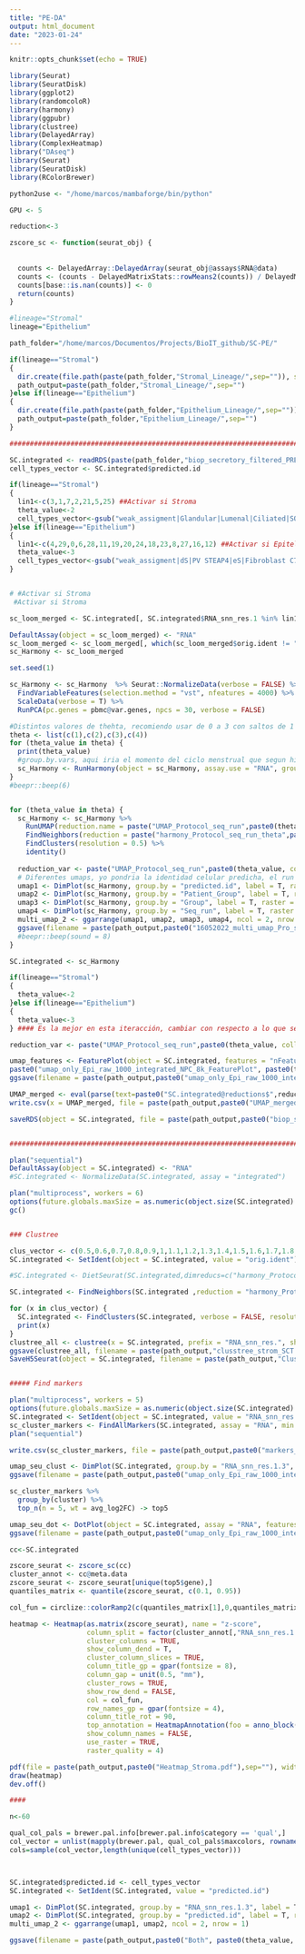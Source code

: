 ```yaml
---
title: "PE-DA"
output: html_document
date: "2023-01-24"
---
```


```r
knitr::opts_chunk$set(echo = TRUE)
```

```r

library(Seurat)
library(SeuratDisk)
library(ggplot2)
library(randomcoloR)
library(harmony)
library(ggpubr)
library(clustree)
library(DelayedArray)
library(ComplexHeatmap)
library("DAseq")
library(Seurat)
library(SeuratDisk)
library(RColorBrewer)

python2use <- "/home/marcos/mambaforge/bin/python"

GPU <- 5

reduction<-3

zscore_sc <- function(seurat_obj) {
  
  
  counts <- DelayedArray::DelayedArray(seurat_obj@assays$RNA@data)
  counts <- (counts - DelayedMatrixStats::rowMeans2(counts)) / DelayedMatrixStats::rowSds(counts)
  counts[base::is.nan(counts)] <- 0
  return(counts)
}

#lineage="Stromal"
lineage="Epithelium"

path_folder="/home/marcos/Documentos/Projects/BioIT_github/SC-PE/"

if(lineage=="Stromal")
{
  dir.create(file.path(paste(path_folder,"Stromal_Lineage/",sep="")), showWarnings = FALSE)
  path_output=paste(path_folder,"Stromal_Lineage/",sep="")
}else if(lineage=="Epithelium")
{
  dir.create(file.path(paste(path_folder,"Epithelium_Lineage/",sep="")), showWarnings = FALSE)
  path_output=paste(path_folder,"Epithelium_Lineage/",sep="")
}

```

```r

################################################################################################ Solo Stroma

SC.integrated <- readRDS(paste(path_folder,"biop_secretory_filtered_PRE_integrated.rds",sep=""))
cell_types_vector <- SC.integrated$predicted.id

if(lineage=="Stromal")
{
  lin1<-c(3,1,7,2,21,5,25) ##Activar si Stroma
  theta_value<-2
  cell_types_vector<-gsub("weak_assigment|Glandular|Lumenal|Ciliated|SOX9","Others",cell_types_vector)
}else if(lineage=="Epithelium")
{
  lin1<-c(4,29,0,6,28,11,19,20,24,18,23,8,27,16,12) ##Activar si Epitelio
  theta_value<-3
  cell_types_vector<-gsub("weak_assigment|dS|PV STEAP4|eS|Fibroblast C7|Endothelial ACKR1","Others",cell_types_vector)
}


# #Activar si Stroma
 #Activar si Stroma

sc_loom_merged <- SC.integrated[, SC.integrated$RNA_snn_res.1 %in% lin1]

DefaultAssay(object = sc_loom_merged) <- "RNA"
sc_loom_merged <- sc_loom_merged[, which(sc_loom_merged$orig.ident != "No data")]
sc_Harmony <- sc_loom_merged

set.seed(1)

sc_Harmony <- sc_Harmony  %>% Seurat::NormalizeData(verbose = FALSE) %>%
  FindVariableFeatures(selection.method = "vst", nfeatures = 4000) %>% 
  ScaleData(verbose = T) %>% 
  RunPCA(pc.genes = pbmc@var.genes, npcs = 30, verbose = FALSE)

#Distintos valores de thehta, recomiendo usar de 0 a 3 con saltos de 1 o 0.5
theta <- list(c(1),c(2),c(3),c(4))
for (theta_value in theta) {
  print(theta_value)
  #group.by.vars, aqui iria el momento del ciclo menstrual que segun hizo Bea y el el run de secuenciación, si no quedase bien integrado
  sc_Harmony <- RunHarmony(object = sc_Harmony, assay.use = "RNA", group.by.vars = c("Patient_Group"), theta = theta_value, plot_convergence = T, reduction.save = paste("harmony_Protocol_seq_run_theta",paste0(theta_value, collapse = "_"), sep = "_"), epsilon.harmony = -Inf)
}
#beepr::beep(6)


for (theta_value in theta) {
  sc_Harmony <- sc_Harmony %>% 
    RunUMAP(reduction.name = paste("UMAP_Protocol_seq_run",paste0(theta_value, collapse = "_"), sep = "_"),reduction = paste("harmony_Protocol_seq_run_theta",paste0(theta_value, collapse = "_"), sep = "_"), dims = 1:30) %>% 
    FindNeighbors(reduction = paste("harmony_Protocol_seq_run_theta",paste0(theta_value, collapse = "_"), sep = "_"), dims = 1:30) %>% 
    FindClusters(resolution = 0.5) %>% 
    identity()
  
  reduction_var <- paste("UMAP_Protocol_seq_run",paste0(theta_value, collapse = "_"), sep = "_")
  # Diferentes umaps, yo pondria la identidad celular predicha, el run de secuencaicón, fase del ciclo menstrual y nFeature_RNA 
  umap1 <- DimPlot(sc_Harmony, group.by = "predicted.id", label = T, raster = F, reduction = reduction_var)
  umap2 <- DimPlot(sc_Harmony, group.by = "Patient_Group", label = T, raster = F, reduction = reduction_var)
  umap3 <- DimPlot(sc_Harmony, group.by = "Group", label = T, raster = F, reduction = reduction_var)
  umap4 <- DimPlot(sc_Harmony, group.by = "Seq_run", label = T, raster = F, reduction = reduction_var) + NoLegend()
  multi_umap_2 <- ggarrange(umap1, umap2, umap3, umap4, ncol = 2, nrow = 2) 
  ggsave(filename = paste(path_output,paste0("16052022_multi_umap_Pro_seq_run_thehta", paste0(theta_value, collapse = "_"),"late.pdf"),sep=""), plot = multi_umap_2, device = "pdf", dpi = 320, width = 16, height = 16)
  #beepr::beep(sound = 8)
}

SC.integrated <- sc_Harmony

if(lineage=="Stromal")
{
  theta_value<-2
}else if(lineage=="Epithelium")
{
  theta_value<-3
} #### Es la mejor en esta iteracción, cambiar con respecto a lo que se muestre en los resultados anteriores.

reduction_var <- paste("UMAP_Protocol_seq_run",paste0(theta_value, collapse = "_"), sep = "_")

umap_features <- FeaturePlot(object = SC.integrated, features = "nFeature_RNA", max.cutoff = "q95", min.cutoff = "q5", raster = F, reduction = reduction_var) ##NEW_LINE 
paste0("umap_only_Epi_raw_1000_integrated_NPC_8k_FeaturePlot", paste0(theta_value, collapse = "_"),".pdf")
ggsave(filename = paste(path_output,paste0("umap_only_Epi_raw_1000_integrated_NPC_8k_FeaturePlot", paste0(theta_value, collapse = "_"),".pdf"),sep=""), plot = umap_features, device = "pdf", width = 14, height = 14, dpi = 320)

UMAP_merged <- eval(parse(text=paste0("SC.integrated@reductions$",reduction_var,"@cell.embeddings")))
write.csv(x = UMAP_merged, file = paste(path_output,paste0("UMAP_merged",paste0(theta_value, collapse = "_"),".csv"),sep=""))

saveRDS(object = SC.integrated, file = paste(path_output,paste0("biop_secretory_filtered_integrated.rds"),sep=""))


##########################################################################################################

plan("sequential")
DefaultAssay(object = SC.integrated) <- "RNA" 
#SC.integrated <- NormalizeData(SC.integrated, assay = "integrated")

plan("multiprocess", workers = 6)
options(future.globals.maxSize = as.numeric(object.size(SC.integrated) + 1073741824))
gc()


### Clustree

clus_vector <- c(0.5,0.6,0.7,0.8,0.9,1,1.1,1.2,1.3,1.4,1.5,1.6,1.7,1.8,1.9,2,2.1,2.2,2.3,2.4,2.5,2.6,2.7,2.8,2.9,3)
SC.integrated <- SetIdent(object = SC.integrated, value = "orig.ident")

#SC.integrated <- DietSeurat(SC.integrated,dimreducs=c("harmony_Protocol_seq_run_theta_2")) ###Cambiar con cada iteracción

SC.integrated <- FindNeighbors(SC.integrated ,reduction = "harmony_Protocol_seq_run_theta_2", dims = 1:30) ###Cambiar con cada iteracción

for (x in clus_vector) {
  SC.integrated <- FindClusters(SC.integrated, verbose = FALSE, resolution = x)
  print(x)
}
clustree_all <- clustree(x = SC.integrated, prefix = "RNA_snn_res.", show_axis = TRUE)
ggsave(clustree_all, filename = paste(path_output,"clusstree_strom_SCT.png",sep=""), device = "png", dpi = 320, width = 12, height = 24)
SaveH5Seurat(object = SC.integrated, filename = paste(path_output,"ClusTree_sub_strom_integrated_clusters_SeqRun.H5Seurat",sep=""), overwrite = T)


##### Find markers

plan("multiprocess", workers = 5)
options(future.globals.maxSize = as.numeric(object.size(SC.integrated) + 1073741824))
SC.integrated <- SetIdent(object = SC.integrated, value = "RNA_snn_res.1.3") #### Aquí se mira el resultado de clustree y se elige que snn poner. Por defecto seurat_clusters en la primera ejecucuion
sc_cluster_markers <- FindAllMarkers(SC.integrated, assay = "RNA", min.pct = 0.3)
plan("sequential")

write.csv(sc_cluster_markers, file = paste(path_output,paste0("markers_cluster_type_strom.csv"),sep=""))

umap_seu_clust <- DimPlot(SC.integrated, group.by = "RNA_snn_res.1.3", label = T, raster = T, reduction = "UMAP_Protocol_seq_run_2")
ggsave(filename = paste(path_output,paste0("umap_only_Epi_raw_1000_integrated_NPC_8k_Seu_clust_Clustree.pdf"),sep=""), plot = umap_seu_clust, device = "pdf", width = 14, height = 14, dpi = 320)

sc_cluster_markers %>%
  group_by(cluster) %>%
  top_n(n = 5, wt = avg_log2FC) -> top5

umap_seu_dot <- DotPlot(object = SC.integrated, assay = "RNA", features = unique(top5$gene), group.by = "RNA_snn_res.1.3", cols = "RdYlBu") + theme(axis.text.x = element_text(angle = 75, vjust = 1, hjust=1)) + NoLegend() 
ggsave(filename = paste(path_output,paste0("umap_only_Epi_raw_1000_integrated_NPC_8k_Seu_DotPlot.pdf"),sep=""), plot = umap_seu_dot, device = "pdf", width = 14, height = 14, dpi = 320)

cc<-SC.integrated

zscore_seurat <- zscore_sc(cc)
cluster_annot <- cc@meta.data
zscore_seurat <- zscore_seurat[unique(top5$gene),]
quantiles_matrix <- quantile(zscore_seurat, c(0.1, 0.95))

col_fun = circlize::colorRamp2(c(quantiles_matrix[1],0,quantiles_matrix[2]), c("#FF00FF", "black", "#FFFF00"))

heatmap <- Heatmap(as.matrix(zscore_seurat), name = "z-score",  
                   column_split = factor(cluster_annot[,"RNA_snn_res.1.3"]),
                   cluster_columns = TRUE,
                   show_column_dend = T,
                   cluster_column_slices = TRUE,
                   column_title_gp = gpar(fontsize = 8),
                   column_gap = unit(0.5, "mm"),
                   cluster_rows = TRUE,
                   show_row_dend = FALSE,
                   col = col_fun,
                   row_names_gp = gpar(fontsize = 4),
                   column_title_rot = 90,
                   top_annotation = HeatmapAnnotation(foo = anno_block(labels_gp = gpar(fontsize = 5),gp = gpar(fill = scales::hue_pal()(9),fontsize = 5))),
                   show_column_names = FALSE,
                   use_raster = TRUE,
                   raster_quality = 4)

pdf(file = paste(path_output,paste0("Heatmap_Stroma.pdf"),sep=""), width = 16, height = 10)
draw(heatmap)
dev.off()

####

n<-60

qual_col_pals = brewer.pal.info[brewer.pal.info$category == 'qual',]
col_vector = unlist(mapply(brewer.pal, qual_col_pals$maxcolors, rownames(qual_col_pals)))
cols=sample(col_vector,length(unique(cell_types_vector)))



SC.integrated$predicted.id <- cell_types_vector
SC.integrated <- SetIdent(SC.integrated, value = "predicted.id")

umap1 <- DimPlot(SC.integrated, group.by = "RNA_snn_res.1.3", label = T, raster = T, reduction = "UMAP_Protocol_seq_run_2")
umap2 <- DimPlot(SC.integrated, group.by = "predicted.id", label = T, raster = F, reduction = reduction_var, cols = cols)
multi_umap_2 <- ggarrange(umap1, umap2, ncol = 2, nrow = 1) 

ggsave(filename = paste(path_output,paste0("Both", paste0(theta_value, collapse = "_"),".pdf"),sep=""), plot = multi_umap_2, device = "pdf", dpi = 320, width = 15, height = 8)


```